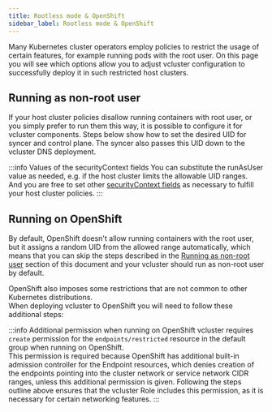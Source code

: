 ```yaml
---
title: Rootless mode & OpenShift
sidebar_label: Rootless mode & OpenShift
---
```



Many Kubernetes cluster operators employ policies to restrict the usage of certain features, for example running pods with the root user.
On this page you will see which options allow you to adjust vcluster configuration to successfully deploy it in such restricted host clusters.

## Running as non-root user
If your host cluster policies disallow running containers with root user, or you simply prefer to run them this way, it is possible to configure it for vcluster components. Steps below show how to set the desired UID for syncer and control plane. The syncer also passes this UID down to the vcluster DNS deployment.

<NonRootSegment/>

:::info Values of the securityContext fields
You can substitute the runAsUser value as needed, e.g. if the host cluster limits the allowable UID ranges.  
And you are free to set other [securityContext fields](https://kubernetes.io/docs/reference/generated/kubernetes-api/v1.22/#podsecuritycontext-v1-core) as necessary to fulfill your host cluster policies.
:::

## Running on OpenShift
By default, OpenShift doesn't allow running containers with the root user, but it assigns a random UID from the allowed range automatically, which means that you can skip the steps described in the [Running as non-root user](#running-as-non-root-user) section of this document and your vcluster should run as non-root user by default.

OpenShift also imposes some restrictions that are not common to other Kubernetes distributions.  
When deploying vcluster to OpenShift you will need to follow these additional steps:

<OpenshiftSegment/>

:::info Additional permission when running on OpenShift
vcluster requires `create` permission for the `endpoints/restricted` resource in the default group when running on OpenShift.  
This permission is required because OpenShift has additional built-in admission controller for the Endpoint resources, which denies creation of the endpoints pointing into the cluster network or service network CIDR ranges, unless this additional permission is given.
Following the steps outline above ensures that the vcluster Role includes this permission, as it is necessary for certain networking features. 
:::
